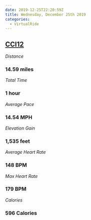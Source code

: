 ```yaml
---
date: 2019-12-25T22:20:59Z
title: Wednesday, December 25th 2019
categories:
  - VirtualRide
---
```

## [CCI12](https://www.strava.com/activities/2956364803)

_Distance_

### 14.59 miles

_Total Time_

### 1 hour

_Average Pace_

### 14.54 MPH

_Elevation Gain_

### 1,535 feet

_Average Heart Rate_

### 148 BPM

_Max Heart Rate_

### 179 BPM

_Calories_

### 596 Calories